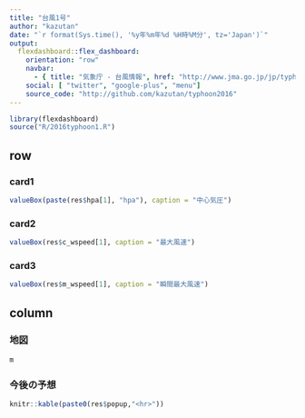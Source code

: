 ```yaml
---
title: "台風1号"
author: "kazutan"
date: "`r format(Sys.time(), '%y年%m年%d %H時%M分', tz='Japan')`"
output: 
  flexdashboard::flex_dashboard:
    orientation: "row"
    navbar:
      - { title: "気象庁 - 台風情報", href: "http://www.jma.go.jp/jp/typh/"}
    social: [ "twitter", "google-plus", "menu"]
    source_code: "http://github.com/kazutan/typhoon2016"
---
```


```r
library(flexdashboard)
source("R/2016typhoon1.R")
```


row {data-height=20%}
----

### card1 {.no-title}

```r
valueBox(paste(res$hpa[1], "hpa"), caption = "中心気圧")
```

### card2 {.no-title}

```r
valueBox(res$c_wspeed[1], caption = "最大風速")
```

### card3 {.no-title}

```r
valueBox(res$m_wspeed[1], caption = "瞬間最大風速")
```

column {data-height=80%}
----

### 地図  {data-width=70%}

```r
m
```

### 今後の予想 {data-width=30%}

```r
knitr::kable(paste0(res$popup,"<hr>"))
```




